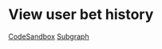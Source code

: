# View user bet history

[CodeSandbox](https://codesandbox.io/s/azuro-example-user-bets-7lrom6?file=/src/App.tsx)
[Subgraph](https://api.thegraph.com/subgraphs/name/azuro-protocol/azuro-api-gnosis/graphql?query=query+MyQuery+%7B%0A++bets%28where%3A+%7Bactor%3A+%220x05ac3d28434804ec02ed9472490fc42d7e9e646d%22%7D%29+%7B%0A++++createdTxHash%0A++++betId%0A++++amount%0A++++odds%0A++++potentialPayout%0A++++status%0A++++isRedeemed%0A++++createdBlockTimestamp%0A++++outcome+%7B%0A++++++outcomeId%0A++++++condition+%7B%0A++++++++wonOutcome+%7B%0A++++++++++outcomeId%0A++++++++%7D%0A++++++%7D%0A++++%7D%0A++++game+%7B%0A++++++...Game%0A++++%7D%0A++%7D%0A%7D%0A%0Afragment+Game+on+Game+%7B%0A++sport+%7B%0A++++name%0A++%7D%0A++league+%7B%0A++++name%0A++++country+%7B%0A++++++name%0A++++%7D%0A++%7D%0A++participants+%7B%0A++++name%0A++++image%0A++%7D%0A++startsAt%0A++status%0A%7D&operationName=MyQuery)
